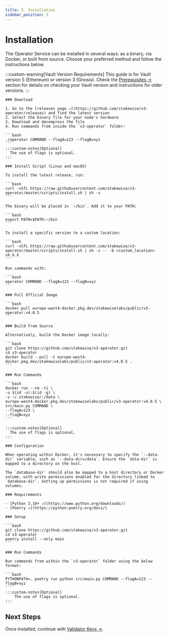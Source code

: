 ```yaml
---
title: 3. Installation
sidebar_position: 3
---
```



# Installation

The Operator Service can be installed in several ways: as a binary, via Docker, or built from source.
Choose your preferred method and follow the instructions below.

:::custom-warning[Vault Version Requirements]
This guide is for Vault version 5 (Ethereum) or version 3 (Gnosis). Check the [Prerequisites →](./Prerequisites#deployed-vault) section for details on checking your Vault version and instructions for older versions.
:::

<Tabs groupId="installation-methods">
  <TabItem value="binary" label="Binary" default>

    ### Download

    1. Go to the [releases page ↗](https://github.com/stakewise/v3-operator/releases) and find the latest version
    2. Select the binary file for your node's hardware
    3. Download and decompress the file
    4. Run commands from inside the `v3-operator` folder:

    ```bash
    ./operator COMMAND --flagA=123 --flagB=xyz
    ```
    :::custom-notes[Optional]
      The use of flags is optional.
    :::

    ### Install Script (Linux and macOS)

    To install the latest release, run:

    ```bash
    curl -sSfL https://raw.githubusercontent.com/stakewise/v3-operator/master/scripts/install.sh | sh -s
    ```

    The binary will be placed in `~/bin`. Add it to your PATH:

    ```bash
    export PATH=$PATH:~/bin
    ```

    To install a specific version to a custom location:

    ```bash
    curl -sSfL https://raw.githubusercontent.com/stakewise/v3-operator/master/scripts/install.sh | sh -s -- -b <custom_location> vX.X.X
    ```

    Run commands with:

    ```bash
    operator COMMAND --flagA=123 --flagB=xyz
    ```
  </TabItem>
  <TabItem value="docker" label="Docker Image">

    ### Pull Official Image

    ```bash
    docker pull europe-west4-docker.pkg.dev/stakewiselabs/public/v3-operator:v4.0.5
    ```

    ### Build From Source

    Alternatively, build the Docker image locally:

    ```bash
    git clone https://github.com/stakewise/v3-operator.git
    cd v3-operator
    docker build --pull -t europe-west4-docker.pkg.dev/stakewiselabs/public/v3-operator:v4.0.5 .
    ```

    ### Run Commands

    ```bash
    docker run --rm -ti \
    -u $(id -u):$(id -g) \
    -v ~/.stakewise/:/data \
    europe-west4-docker.pkg.dev/stakewiselabs/public/v3-operator:v4.0.5 \
    src/main.py COMMAND \
    --flagA=123 \
    --flagB=xyz
    ```

    :::custom-notes[Optional]
      The use of flags is optional.
    :::

    ### Configuration

    When operating within Docker, it's necessary to specify the `--data-dir` variable, such as `--data-dir=/data`. Ensure the `data-dir` is mapped to a directory on the host.

    The `database-dir` should also be mapped to a host directory or Docker volume, with write permissions enabled for the directory linked to `database-dir`. Setting up permissions is not required if using volumes.

  </TabItem>
  <TabItem value="source" label="Source Files">

    ### Requirements

    - [Python 3.10+ ↗](https://www.python.org/downloads/)
    - [Poetry ↗](https://python-poetry.org/docs/)

    ### Setup

    ```bash
    git clone https://github.com/stakewise/v3-operator.git
    cd v3-operator
    poetry install --only main
    ```

    ### Run Commands

    Run commands from within the `v3-operator` folder using the below format:

    ```bash
    PYTHONPATH=. poetry run python src/main.py COMMAND --flagA=123 --flagB=xyz
    ```
    :::custom-notes[Optional]
        The use of flags is optional.
    :::
  </TabItem>
</Tabs>

## Next Steps

Once installed, continue with [Validator Keys →](validator-keys).
